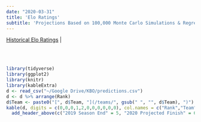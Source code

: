 ```yaml
---
date: "2020-03-31"
title: 'Elo Ratings'
subtitle: 'Projections Based on 100,000 Monte Carlo Simulations & Regressed 2019 Ratings'
---
```

| [Historical Elo Ratings](/elohistory/) |
<br>
<br>
```r
library(tidyverse)
library(ggplot2)
library(knitr)
library(kableExtra)
d <- read_csv("~/Google Drive/KBO/predictions.csv")
d <- d %>% arrange(Rank)
d$Team <- paste0("[", d$Team, "](/teams/", gsub(" ", "", d$Team), ")")
kable(d, digits = c(0,0,0,1,2,0,0,0,0,0,0), col.names = c("Rank","Team","Elo", "wRC+", "FIP", "1st","2nd","3rd","4th","5th","6th+")) %>%
  add_header_above(c("2019 Season End" = 5, "2020 Projected Finish" = 6)) %>% kable_styling(bootstrap_options = c("striped", "hover"), fixed_thead = T) %>% column_spec(2, bold = T) %>% column_spec(5, border_right = T)
```